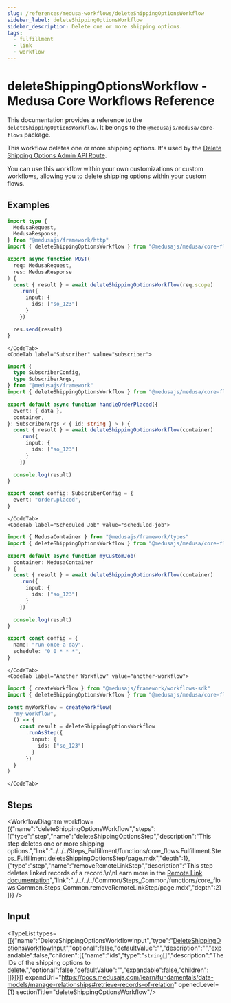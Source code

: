 ```yaml
---
slug: /references/medusa-workflows/deleteShippingOptionsWorkflow
sidebar_label: deleteShippingOptionsWorkflow
sidebar_description: Delete one or more shipping options.
tags:
  - fulfillment
  - link
  - workflow
---
```



# deleteShippingOptionsWorkflow - Medusa Core Workflows Reference

This documentation provides a reference to the `deleteShippingOptionsWorkflow`. It belongs to the `@medusajs/medusa/core-flows` package.

This workflow deletes one or more shipping options. It's used by the
[Delete Shipping Options Admin API Route](https://docs.medusajs.com/api/admin#shipping-options\_deleteshippingoptionsid).

You can use this workflow within your own customizations or custom workflows, allowing you to
delete shipping options within your custom flows.

<SourceCodeLink link="https://github.com/medusajs/medusa/blob/9e410be04a62c50f8ca8cd772f567640c60a3d0e/packages/core/core-flows/src/fulfillment/workflows/delete-shipping-options.ts#L27" />

## Examples

<CodeTabs group="workflow-exection">
    <CodeTab label="API Route" value="api-route">
    
```ts title="src/api/workflow/route.ts"
import type {
  MedusaRequest,
  MedusaResponse,
} from "@medusajs/framework/http"
import { deleteShippingOptionsWorkflow } from "@medusajs/medusa/core-flows"

export async function POST(
  req: MedusaRequest,
  res: MedusaResponse
) {
  const { result } = await deleteShippingOptionsWorkflow(req.scope)
    .run({
      input: {
        ids: ["so_123"]
      }
    })

  res.send(result)
}
```

    </CodeTab>
    <CodeTab label="Subscriber" value="subscriber">
    
```ts title="src/subscribers/order-placed.ts"
import {
  type SubscriberConfig,
  type SubscriberArgs,
} from "@medusajs/framework"
import { deleteShippingOptionsWorkflow } from "@medusajs/medusa/core-flows"

export default async function handleOrderPlaced({
  event: { data },
  container,
}: SubscriberArgs < { id: string } > ) {
  const { result } = await deleteShippingOptionsWorkflow(container)
    .run({
      input: {
        ids: ["so_123"]
      }
    })

  console.log(result)
}

export const config: SubscriberConfig = {
  event: "order.placed",
}
```

    </CodeTab>
    <CodeTab label="Scheduled Job" value="scheduled-job">
    
```ts title="src/jobs/message-daily.ts"
import { MedusaContainer } from "@medusajs/framework/types"
import { deleteShippingOptionsWorkflow } from "@medusajs/medusa/core-flows"

export default async function myCustomJob(
  container: MedusaContainer
) {
  const { result } = await deleteShippingOptionsWorkflow(container)
    .run({
      input: {
        ids: ["so_123"]
      }
    })

  console.log(result)
}

export const config = {
  name: "run-once-a-day",
  schedule: "0 0 * * *",
}
```

    </CodeTab>
    <CodeTab label="Another Workflow" value="another-workflow">
    
```ts title="src/workflows/my-workflow.ts"
import { createWorkflow } from "@medusajs/framework/workflows-sdk"
import { deleteShippingOptionsWorkflow } from "@medusajs/medusa/core-flows"

const myWorkflow = createWorkflow(
  "my-workflow",
  () => {
    const result = deleteShippingOptionsWorkflow
      .runAsStep({
        input: {
          ids: ["so_123"]
        }
      })
  }
)
```

    </CodeTab>
  </CodeTabs>

## Steps

<WorkflowDiagram workflow={{"name":"deleteShippingOptionsWorkflow","steps":[{"type":"step","name":"deleteShippingOptionsStep","description":"This step deletes one or more shipping options.","link":"../../../Steps_Fulfillment/functions/core_flows.Fulfillment.Steps_Fulfillment.deleteShippingOptionsStep/page.mdx","depth":1},{"type":"step","name":"removeRemoteLinkStep","description":"This step deletes linked records of a record.\n\nLearn more in the [Remote Link documentation](https://docs.medusajs.com/learn/fundamentals/module-links/remote-link#cascade-delete-linked-records)","link":"../../../../Common/Steps_Common/functions/core_flows.Common.Steps_Common.removeRemoteLinkStep/page.mdx","depth":2}]}} />

## Input

<TypeList types={[{"name":"DeleteShippingOptionsWorkflowInput","type":"[DeleteShippingOptionsWorkflowInput](../../../../../types/WorkflowTypes/FulfillmentWorkflow/interfaces/types.WorkflowTypes.FulfillmentWorkflow.DeleteShippingOptionsWorkflowInput/page.mdx)","optional":false,"defaultValue":"","description":"","expandable":false,"children":[{"name":"ids","type":"`string`[]","description":"The IDs of the shipping options to delete.","optional":false,"defaultValue":"","expandable":false,"children":[]}]}]} expandUrl="https://docs.medusajs.com/learn/fundamentals/data-models/manage-relationships#retrieve-records-of-relation" openedLevel={1} sectionTitle="deleteShippingOptionsWorkflow"/>
